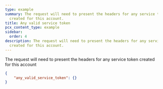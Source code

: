 ```yaml
---
type: example
summary: The request will need to present the headers for any service token
  created for this account.
title: Any valid service token
pcx_content_type: example
sidebar:
  order: 4
description: The request will need to present the headers for any service token
  created for this account.
---
```


The request will need to present the headers for any service token created for this account

```json
{
	"any_valid_service_token": {}
}
```
